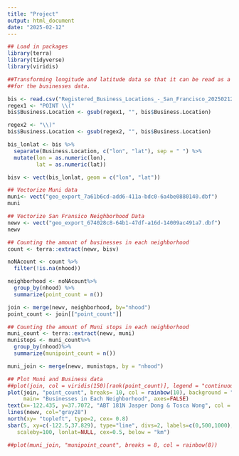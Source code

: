 ```yaml
---
title: "Project"
output: html_document
date: "2025-02-12"
---
```


```r
## Load in packages
library(terra)
library(tidyverse)
library(viridis)

##Transforming longitude and latitude data so that it can be read as a vector 
##for the businesses data.

bis <- read.csv("Registered_Business_Locations_-_San_Francisco_20250212.csv", sep = ";")
regex1 <- "POINT \\("
bis$Business.Location <- gsub(regex1, "", bis$Business.Location)

regex2 <- "\\)"
bis$Business.Location <- gsub(regex2, "", bis$Business.Location)

bis_lonlat <- bis %>%
  separate(Business.Location, c("lon", "lat"), sep = " ") %>%
  mutate(lon = as.numeric(lon),
         lat = as.numeric(lat))

bisv <- vect(bis_lonlat, geom = c("lon", "lat"))
```

```r
## Vectorize Muni data
muni<- vect("geo_export_7a61b6cd-add6-411a-bdc0-6a4be0880140.dbf")
muni

## Vectorize San Fransico Neighborhood Data
newv <- vect("geo_export_674028c8-64b1-47df-a16d-14009ac491a7.dbf")
newv

## Counting the amount of businesses in each neighborhood
count <- terra::extract(newv, bisv)

noNAcount <- count %>%
  filter(!is.na(nhood))

neighborhood <- noNAcount%>%
  group_by(nhood) %>%
  summarize(point_count = n())

join <- merge(newv, neighborhood, by="nhood")
point_count <- join[["point_count"]]

## Counting the amount of Muni stops in each neighborhood
muni_count <- terra::extract(newv, muni)
munistops <- muni_count%>%
  group_by(nhood)%>%
  summarize(munipoint_count = n())

muni_join <- merge(newv, munistops, by = "nhood")


```

```r
## Plot Muni and Business data
##plot(join, col = viridis(150)[rank(point_count)], legend = "continuous")
plot(join, "point_count", breaks= 10, col = rainbow(10), background = "lightblue", 
     main= "Businesses in Each Neighborhood", axes=FALSE)
text(x=-122.435, y=37.7072, "ABT 181N Jasper Dong & Tosca Wong", col = "black", cex=0.25)
lines(newv, col="gray28")
north(xy= "topleft", type=2, cex= 0.8)
sbar(5, xy=c(-122.5,37.829), type="line", divs=2, labels=c(0,500,1000), 
   scaleby=100, lonlat=NULL, cex=0.5, below = "km")

##plot(muni_join, "munipoint_count", breaks = 8, col = rainbow(8))
```



